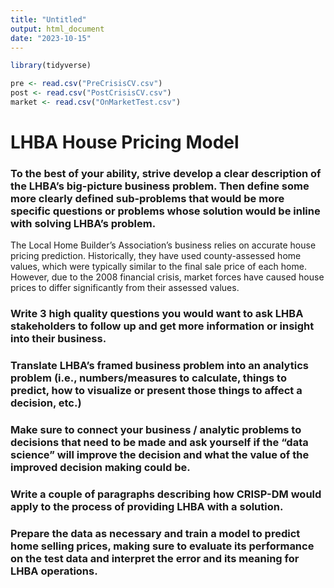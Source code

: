 ```yaml
---
title: "Untitled"
output: html_document
date: "2023-10-15"
---
```


```r
library(tidyverse)

```

```r
pre <- read.csv("PreCrisisCV.csv")
post <- read.csv("PostCrisisCV.csv")
market <- read.csv("OnMarketTest.csv")
```

# LHBA House Pricing Model

### To the best of your ability, strive develop a clear description of the LHBA's big-picture business problem. Then define some more clearly defined sub-problems that would be more specific questions or problems whose solution would be inline with solving LHBA's problem.

The Local Home Builder's Association's business relies on accurate house pricing prediction. Historically, they have used county-assessed home values, which were typically similar to the final sale price of each home. However, due to the 2008 financial crisis, market forces have caused house prices to differ significantly from their assessed values.

### Write 3 high quality questions you would want to ask LHBA stakeholders to follow up and get more information or insight into their business.

### Translate LHBA's framed business problem into an analytics problem (i.e., numbers/measures to calculate, things to predict, how to visualize or present those things to affect a decision, etc.)

### Make sure to connect your business / analytic problems to decisions that need to be made and ask yourself if the "data science" will improve the decision and what the value of the improved decision making could be.

### Write a couple of paragraphs describing how CRISP-DM would apply to the process of providing LHBA with a solution.

### Prepare the data as necessary and train a model to predict home selling prices, making sure to evaluate its performance on the test data and interpret the error and its meaning for LHBA operations.
